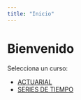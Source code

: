 ```yaml
---
title: "Inicio"
---
```


# Bienvenido

Selecciona un curso:

- [ACTUARIAL](CALCULO_ACTUARIAL/index.qmd)
- [SERIES DE TIEMPO](SERIES_DE_TIEMPO/index.qmd)
